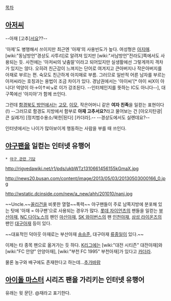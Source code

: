 [[목차]]
== [[아저씨]] ==
--아재 [고추][[서요]]??--

'아제'도 병행해서 쓰이지만 최근엔 '아재'의 사용빈도가 높다. 여성형은 [[아지매]]. [wiki:"동남방언"경상도 사투리]로 알려져 있지만 [wiki:"서남방언"전라도]쪽에서도 사용되는 듯. 사전에는 '아저씨의 낮춤말'이라고 되어있지만 실생활에선 그렇게까지 격차가 있지는 않다. 오히려 친근감이 느껴지는 단어로 여겨지고 큰아버지나 작은아버지를 아재로 부르는 편. 숙모도 친근하게 아지매로 부름. 그러므로 일반적 어른 남자를 부르는 아저씨라는 호칭과는 용법이 조금 차이가 있다. 경남권에서는 '아이씨'[* 아이 씨X이 아니다! 억양이 아→이↑씨↘로 이가 강조된다. --인터체인지를 뜻하는 IC도 아니다--], 대구쪽에선 '아지아'가 함께 쓰인다.

그런데 [[함경도 방언|함경북도 방언]]에서는 [[고모]], [[이모]], 작은어머니 같은 '''여자 친족'''을 일컫는 표현이다(!) --그러므로 함경도 지방에서 함부로 '''아재 고추서요?'''라고 물어보는 건 [아오지탄광|큰 실례가] [정치범수용소/북한|된다] [카더라].-- --경상도에서도 실롄데요?--

인터넷에서는 나이가 많아보이게 행동하는 사람을 부를 때 쓰인다.

== [[야구]]팬을 일컫는 인터넷 유행어 ==
 * [[야구 관련 기담]]

http://rigvedawiki.net/r1/pds/ukbWTz1310661456155kGmaX.jpg

http://news20.busan.com/content/image/2013/05/03/20130503000166_0.jpg

http://wstatic.dcinside.com/new/a_new/ahh/201010/nanj.jpg

~~Uncle.~~[[꼴리건]]을 비롯한 열혈~~폭력~~ 야구팬들이 주로 남쪽지방에 분포해 있는 탓에 '아재 = 야구팬'으로 사용되는 경우가 많다. [[롯데 자이언츠]]의 팬들을 일컫는 [[부산아재]], [[NC 다이노스]]의 팬인 [[마산아재]], [[SK 와이번스]]의 팬 [[인천아재]],  [[삼성 라이온즈]]의 팬인 [[대구아재]] 등이 있다.

~~대표적인 덕아웃 아재로는 부산아재 [[송승준]], 대구아재 [[류중일]]이 있다.~~

이제는 타 종목 팬으로 옮겨가는 듯 하다. [[K리그]]에는 [wiki:"대전 시티즌" 대전아재]와 [wiki:"FC 안양" 안양아재], [wiki:"부천 FC 1995" 부천아재]가 있다고 [[카더라]].

물론 농구와 배구에도 존재한다고 하는데…[[추가바람]]

== [[아이돌 마스터]] 시리즈 팬을 가리키는 인터넷 유행어 ==
유래는 윗 문단. @재라고 표기한다.
